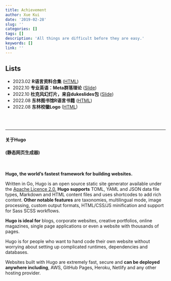 ```yaml
---
title: Achievement
author: Xue Kui
date: '2019-02-28'
slug: ''
categories: []
tags: []
description: 'All things are difficult before they are easy.'
keywords: []
link: ''
---
```




## Lists


- 2023.02 **R语言资料合集** ([HTML](https://xuekui.site/source/rweb))
- 2022.10 **专业英语：Meta群落理论** ([Slide](https://xuekui.site/metacommu/term-commu#1))
- 2022.10 **杜克风幻灯片，来自dukeslides包** ([Slide](https://xuekui.site/duke/duke_univ#1))
- 2022.08 **东林图书馆R语言书籍** ([HTML](https://xuekui.site/source/rbook-nefu))
- 2022.08 **东林校徽Logo** ([HTML](https://xuekui.site/source/nefu-logo))




<br><br>


----

#### 关于Hugo

#### (静态网页生成器)

<br>

**Hugo, the world's fastest framework for building websites.**


Written in Go, Hugo is an open source static site generator available under the [Apache Licence 2.0.](https://github.com/gohugoio/hugo/blob/master/LICENSE) **Hugo supports** TOML, YAML and JSON data file types, Markdown and HTML content files and uses shortcodes to add rich content. **Other notable features** are taxonomies, multilingual mode, image processing, custom output formats, HTML/CSS/JS minification and support for Sass SCSS workflows.



**Hugo is ideal for** blogs, corporate websites, creative portfolios, online magazines, single page applications or even a website with thousands of pages.



Hugo is for people who want to hand code their own website without worrying about setting up complicated runtimes, dependencies and databases.

Websites built with Hugo are extremely fast, secure and **can be deployed anywhere including**, AWS, GitHub Pages, Heroku, Netlify and any other hosting provider.




